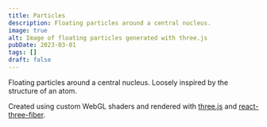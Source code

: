 ```yaml
---
title: Particles
description: Floating particles around a central nucleus.
image: true
alt: Image of floating particles generated with three.js
pubDate: 2023-03-01
tags: []
draft: false
---
```



<App client:load />

<FixedHeader />

<Info title="Particles">
Floating particles around a central nucleus. Loosely inspired by the structure
of an atom.

Created using custom WebGL shaders and rendered with <a
href="https://threejs.org/">three.js</a> and <a
href="https://docs.pmnd.rs/react-three-fiber/getting-started/introduction">
react-three-fiber</a>.

</Info>
